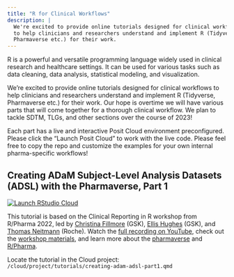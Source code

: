 ```yaml
---
title: "R for Clinical Workflows"
description: |
  We're excited to provide online tutorials designed for clinical workflows
  to help clinicians and researchers understand and implement R (Tidyverse,
  Pharmaverse etc.) for their work.
---
```


R is a powerful and versatile programming language widely used in clinical research and healthcare settings. It can be used for various tasks such as data cleaning, data analysis, statistical modeling, and visualization.

We're excited to provide online tutorials designed for clinical workflows to help clinicians and researchers understand and implement R (Tidyverse, Pharmaverse etc.) for their work. Our hope is overtime we will have various parts that will come together for a thorough clinical workflow. We plan to tackle SDTM, TLGs, and other sections over the course of 2023! 

Each part has a live and interactive Posit Cloud environment preconfigured. Please click the "Launch Posit Cloud" to work with the live code. Please feel free to copy the repo and customize the examples for your own internal pharma-specific workflows!

## Creating ADaM Subject-Level Analysis Datasets (ADSL) with the Pharmaverse, Part 1

[![Launch RStudio Cloud](https://img.shields.io/badge/launch-cloud-75aadb?style=flat&logo=rstudio)](https://posit.cloud/content/5698018)

This tutorial is based on the Clinical Reporting in R workshop from R/Pharma 2022, led by [Christina Fillmore](https://uk.linkedin.com/in/christina-fillmore-38a19b41?trk=public_post-text) (GSK), [Ellis Hughes](https://www.linkedin.com/in/ellishughes) (GSK), and [Thomas Neitmann](https://ch.linkedin.com/in/thomasneitmann) (Roche). Watch the [full recording on YouTube](https://www.youtube.com/watch?v=9eod8MLF5ys), check out the [workshop materials](https://github.com/pharmaverse/r-pharma2022), and learn more about the [pharmaverse](https://pharmaverse.org/) and [R/Pharma](https://rinpharma.com/).

Locate the tutorial in the Cloud project: `/cloud/project/tutorials/creating-adam-adsl-part1.qmd`

